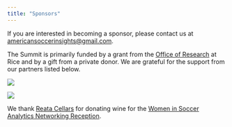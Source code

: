 ```yaml
---
title: "Sponsors"
---
```


If you are interested in becoming a sponsor, please contact us at [americansoccerinsights@gmail.com](mailto:americansoccerinsights@gmail.com).

The Summit is primarily funded by a grant from the [Office of Research](https://research.rice.edu/){target=_blank} at Rice and by a gift from a private donor. We are grateful for the support from our partners listed below.

::: {layout="[[-4,44,-4,44,-4]]" layout-valign="center"}
[![](../assets/skillcorner.png)](https://skillcorner.com/){target="_blank"}

[![](../assets/kenkennedy.png)](https://kenkennedy.rice.edu/){target="_blank"}
:::

We thank [Reata Cellars](https://reatacellars.com/){target=_blank} for donating wine for the [Women in Soccer Analytics Networking Reception](../schedule/reception/).
